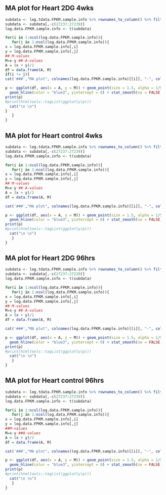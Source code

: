 ## MA plot for Heart 2DG 4wks {.tabset .tabset-fade .tabset-pills}
```r
subdata <- log.tdata.FPKM.sample.info %>% rownames_to_column() %>% filter(Tissue =="Heart" & Treatment == "2DG" & Time == "4 wks") %>% column_to_rownames()
subdata <- subdata[,-c(27237:27239)]
log.data.FPKM.sample.info <- t(subdata)

for(i in 1:ncol(log.data.FPKM.sample.info)){
   for(j in 1:ncol(log.data.FPKM.sample.info)){
x = log.data.FPKM.sample.info[,i]
y = log.data.FPKM.sample.info[,j]
## M-values
M=x-y ## A-values
A = (x + y)/2
df = data.frame(A, M)
if(i != j){
cat('###',"MA plot", colnames(log.data.FPKM.sample.info)[[i]], "-", colnames(log.data.FPKM.sample.info)[[j]] ,' \n')

p <- ggplot(df, aes(x = A, y = M)) + geom_point(size = 1.5, alpha = 1/5) +
  geom_hline(color = "blue3", yintercept = 0) + stat_smooth(se = FALSE, method = "loess", color = "red3") + theme_bw()
print(p)
#print(htmltools::tagList(ggplotly(p)))
  cat("\n \n")
}
   }
}
```

## MA plot for Heart control 4wks {.tabset .tabset-fade .tabset-pills}
```r
subdata <- log.tdata.FPKM.sample.info %>% rownames_to_column() %>% filter(Tissue =="Heart" & Treatment == "None" & Time == "4 wks") %>% column_to_rownames()
subdata <- subdata[,-c(27237:27239)]
log.data.FPKM.sample.info <- t(subdata)

for(i in 1:ncol(log.data.FPKM.sample.info)){
   for(j in 1:ncol(log.data.FPKM.sample.info)){
x = log.data.FPKM.sample.info[,i]
y = log.data.FPKM.sample.info[,j]
## M-values
M=x-y ## A-values
A = (x + y)/2
df = data.frame(A, M)

cat('###',"MA plot", colnames(log.data.FPKM.sample.info)[[i]], "-", colnames(log.data.FPKM.sample.info)[[j]] ,' \n')

p <- ggplot(df, aes(x = A, y = M)) + geom_point(size = 1.5, alpha = 1/5) +
  geom_hline(color = "blue3", yintercept = 0) + stat_smooth(se = FALSE, method = "loess", color = "red3") + theme_bw()
print(p)
#print(htmltools::tagList(ggplotly(p)))
  cat("\n \n")
   }
}
```

## MA plot for Heart 2DG 96hrs {.tabset .tabset-fade .tabset-pills}
```r
subdata <- log.tdata.FPKM.sample.info %>% rownames_to_column() %>% filter(Tissue =="Heart" & Treatment == "2DG" & Time == "96 hrs") %>% column_to_rownames()
subdata <- subdata[,-c(27237:27239)]
log.data.FPKM.sample.info <- t(subdata)

for(i in 1:ncol(log.data.FPKM.sample.info)){
   for(j in 1:ncol(log.data.FPKM.sample.info)){
x = log.data.FPKM.sample.info[,i]
y = log.data.FPKM.sample.info[,j]
## M-values
M=x-y ## A-values
A = (x + y)/2
df = data.frame(A, M)

cat('###',"MA plot", colnames(log.data.FPKM.sample.info)[[i]], "-", colnames(log.data.FPKM.sample.info)[[j]] ,' \n')

p <- ggplot(df, aes(x = A, y = M)) + geom_point(size = 1.5, alpha = 1/5) +
  geom_hline(color = "blue3", yintercept = 0) + stat_smooth(se = FALSE, method = "loess", color = "red3") + theme_bw()
print(p)
#print(htmltools::tagList(ggplotly(p)))
  cat("\n \n")
   }
}
```

## MA plot for Heart control 96hrs {.tabset .tabset-fade .tabset-pills}
```r
subdata <- log.tdata.FPKM.sample.info %>% rownames_to_column() %>% filter(Tissue =="Heart" & Treatment == "None" & Time == "96 hrs") %>% column_to_rownames()
subdata <- subdata[,-c(27237:27239)]
log.data.FPKM.sample.info <- t(subdata)

for(i in 1:ncol(log.data.FPKM.sample.info)){
   for(j in 1:ncol(log.data.FPKM.sample.info)){
x = log.data.FPKM.sample.info[,i]
y = log.data.FPKM.sample.info[,j]
##M-values
M=x-y ##A-values
A = (x + y)/2
df = data.frame(A, M)

cat('###',"MA plot", colnames(log.data.FPKM.sample.info)[[i]], "-", colnames(log.data.FPKM.sample.info)[[j]] ,' \n')

p <- ggplot(df, aes(x = A, y = M)) + geom_point(size = 1.5, alpha = 1/5) +
  geom_hline(color = "blue3", yintercept = 0) + stat_smooth(se = FALSE, method = "loess", color = "red3") + theme_bw()
print(p)
#print(htmltools::tagList(ggplotly(p)))
  cat("\n \n")
   }
}
```

